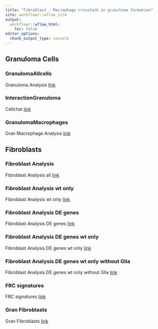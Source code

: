 ```yaml
---
title: "Fibroblast - Macrophage crosstalk in granuloma formation"
site: workflowr::wflow_site
output:
  workflowr::wflow_html:
    toc: false
editor_options:
  chunk_output_type: console
---
```

## Granuloma Cells
### GranulomaAllcells
Granuloma Analysis
[link](GranulomaAnalysis.html)

### InteractionGranuloma
Cellchat
[link](CellChatGranuloma.html)

### GranulomaMacrophages 
Gran Macrophage Analysis
[link](GranulomaMacrophages.html)

## Fibroblasts
### Fibroblast Analysis
Fibroblast Analysis all
[link](FibroblastAnalysis.html)

### Fibroblast Analysis wt only
Fibroblast Analysis wt only
[link](FibroblastAnalysis_wtonly.html)

### Fibroblast Analysis DE genes
Fibroblast Analysis DE genes
[link](FibroblastAnalysisDEgenes.html)

### Fibroblast Analysis DE genes wt only
Fibroblast Analysis DE genes wt only
[link](FibroblastAnalysisDEgenes_wtonly.html)

### Fibroblast Analysis DE genes wt only without Glia
Fibroblast Analysis DE genes wt only without Glia
[link](FibroblastAnalysisDEgenes_wtonly_withoutGlial.html)

### FRC signatures
FRC signatures
[link](FRCsignatures.html)

### Gran Fibroblasts
Gran Fibroblasts
[link](GranFb.html)


